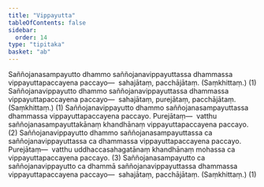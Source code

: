 ```yaml
---
title: "Vippayutta"
tableOfContents: false
sidebar:
  order: 14
type: "tipitaka"
basket: "ab"
---
```



<DynamicBreadcrumb />

<Division number="86">

<Paragraph number="1529">
Saññojanasampayutto dhammo saññojanavippayuttassa dhammassa vippayuttapaccayena paccayo—  sahajātaṃ, pacchājātaṃ. (Saṃkhittaṃ.) (1)
</Paragraph>

<Paragraph number="1530">
Saññojanavippayutto dhammo saññojanavippayuttassa dhammassa vippayuttapaccayena paccayo—  sahajātaṃ, purejātaṃ, pacchājātaṃ. (Saṃkhittaṃ.) (1)
</Paragraph>

<Paragraph number="1531">
Saññojanavippayutto dhammo saññojanasampayuttassa dhammassa vippayuttapaccayena paccayo. <Emphasis>Purejātaṃ</Emphasis>—  vatthu saññojanasampayuttakānaṃ khandhānaṃ vippayuttapaccayena paccayo. (2)
</Paragraph>

<Paragraph number="1532">
Saññojanavippayutto dhammo saññojanasampayuttassa ca saññojanavippayuttassa ca dhammassa vippayuttapaccayena paccayo. <Emphasis>Purejātaṃ</Emphasis>—  vatthu uddhaccasahagatānaṃ khandhānaṃ mohassa ca vippayuttapaccayena paccayo. (3)
</Paragraph>

<Paragraph number="1533">
Saññojanasampayutto ca saññojanavippayutto ca dhammā saññojanavippayuttassa dhammassa vippayuttapaccayena paccayo—  sahajātaṃ, pacchājātaṃ. (Saṃkhittaṃ.) (1)
</Paragraph>
</Division>